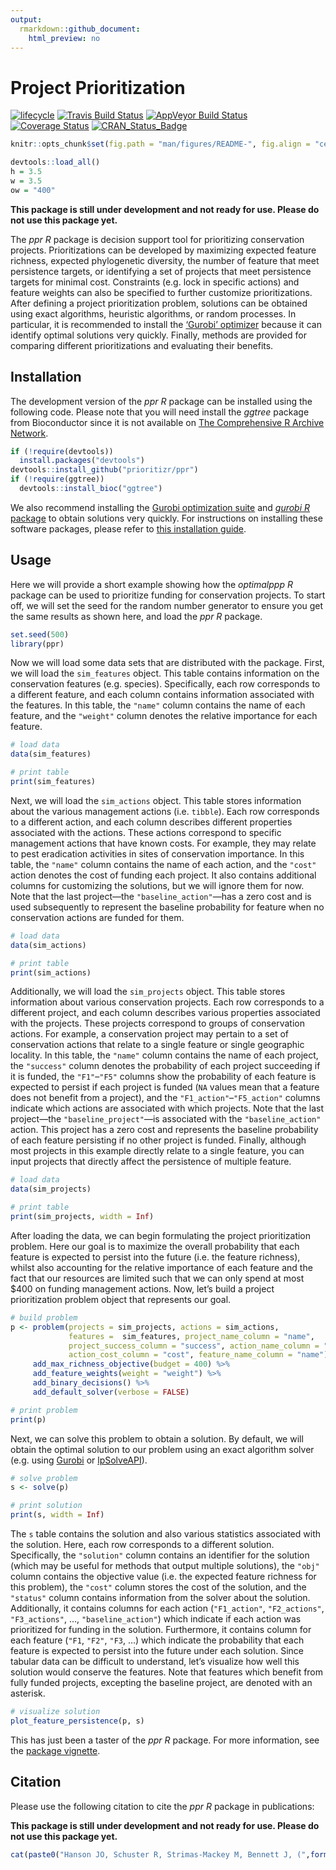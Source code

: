 ```yaml
---
output:
  rmarkdown::github_document:
    html_preview: no
---
```


<!--- README.md is generated from README.Rmd. Please edit that file -->

# Project Prioritization

[![lifecycle](https://img.shields.io/badge/Lifecycle-maturing-blue.svg)](https://www.tidyverse.org/lifecycle/#maturing)
[![Travis Build Status](https://img.shields.io/travis/prioritizr/ppr/master.svg?label=Linux%20%26%20Mac%20OSX)](https://travis-ci.org/prioritizr/ppr)
[![AppVeyor Build Status](https://img.shields.io/appveyor/ci/jeffreyhanson/ppr/master.svg?label=Windows)](https://ci.appveyor.com/project/jeffreyhanson/ppr)
[![Coverage Status](https://codecov.io/github/prioritizr/ppr/coverage.svg?branch=master)](https://codecov.io/github/prioritizr/ppr?branch=master)
[![CRAN_Status_Badge](http://www.r-pkg.org/badges/version/ppr)](https://CRAN.R-project.org/package=ppr)

```r
knitr::opts_chunk$set(fig.path = "man/figures/README-", fig.align = "center")
```

```r
devtools::load_all()
h = 3.5
w = 3.5
ow = "400"
```

**This package is still under development and not ready for use. Please do not use this package yet.**

The _ppr R_ package is decision support tool for prioritizing conservation projects. Prioritizations can be developed by maximizing expected feature richness, expected phylogenetic diversity, the number of feature that meet persistence targets, or identifying a set of projects that meet persistence targets for minimal cost. Constraints (e.g. lock in specific actions) and feature weights can also be specified to further customize prioritizations. After defining a project prioritization problem, solutions can be obtained using exact algorithms, heuristic algorithms, or random processes. In particular, it is recommended to install the ['Gurobi' optimizer](https://www.gurobi.com) because it can identify optimal solutions very quickly. Finally, methods are provided for comparing different prioritizations and evaluating their benefits.

## Installation

The development version of the _ppr R_ package can be installed using the following code. Please note that you will need install the _ggtree_ package from Bioconductor since it is not available on [The Comprehensive R Archive Network](https://cran.r-project.org/).

```r
if (!require(devtools))
  install.packages("devtools")
devtools::install_github("prioritizr/ppr")
if (!require(ggtree))
  devtools::install_bioc("ggtree")
```

We also recommend installing the [Gurobi optimization suite](http://www.gurobi.com/) and [_gurobi R_ package](https://www.gurobi.com/documentation/8.1/refman/r_api_overview.html) to obtain solutions very quickly. For instructions on installing these software packages, please refer to [this installation guide](https://cran.r-project.org/web/packages/prioritizr/vignettes/gurobi_installation.html).

## Usage

Here we will provide a short example showing how the _optimalppp R_ package can be used to prioritize funding for conservation projects. To start off, we will set the seed for the random number generator to ensure you get the same results as shown here, and load the _ppr R_ package.

```r
set.seed(500)
library(ppr)
```

Now we will load some data sets that are distributed with the package. First, we will load the `sim_features` object. This table contains information on the conservation features (e.g. species). Specifically, each row corresponds to a different feature, and each column contains information associated with the features. In this table, the `"name"` column contains the name of each feature, and the `"weight"` column denotes the relative importance for each feature.

```r
# load data
data(sim_features)

# print table
print(sim_features)
```

Next, we will load the `sim_actions` object. This table stores information about the various management actions (i.e. `tibble`). Each row corresponds to a different action, and each column describes different properties associated with the actions. These actions correspond to specific management actions that have known costs. For example, they may relate to pest eradication activities in sites of conservation importance. In this table, the `"name"` column contains the name of each action, and the `"cost"` action denotes the cost of funding each project. It also contains additional columns for customizing the solutions, but we will ignore them for now. Note that the last project---the `"baseline_action"`---has a zero cost and is used subsequently to represent the baseline probability for feature when no conservation actions are funded for them.

```r
# load data
data(sim_actions)

# print table
print(sim_actions)
```

Additionally, we will load the `sim_projects` object. This table stores information about various conservation projects. Each row corresponds to a different project, and each column describes various properties associated with the projects. These projects correspond to groups of conservation actions. For example, a conservation project may pertain to a set of conservation actions that relate to a single feature or single geographic locality. In this table, the `"name"` column contains the name of each project, the `"success"` column denotes the probability of each project succeeding if it is funded, the `"F1"`--`"F5"` columns show the probability of each feature is expected to persist if each project is funded (`NA` values mean that a feature does not benefit from a project), and the `"F1_action"`--`"F5_action"` columns indicate which actions are associated with which projects. Note that the last project---the `"baseline_project"`---is associated with the `"baseline_action"` action. This project has a zero cost and represents the baseline probability of each feature persisting if no other project is funded. Finally, although most projects in this example directly relate to a single feature, you can input projects that directly affect the persistence of multiple feature.

```r
# load data
data(sim_projects)

# print table
print(sim_projects, width = Inf)
```

After loading the data, we can begin formulating the project prioritization problem. Here our goal is to maximize the overall probability that each feature is expected to persist into the future (i.e. the feature richness), whilst also accounting for the relative importance of each feature and the fact that our resources are limited such that we can only spend at most $400 on funding management actions. Now, let's build a project prioritization problem object that represents our goal.

```r
# build problem
p <- problem(projects = sim_projects, actions = sim_actions,
             features =  sim_features, project_name_column = "name",
             project_success_column = "success", action_name_column = "name",
             action_cost_column = "cost", feature_name_column = "name") %>%
     add_max_richness_objective(budget = 400) %>%
     add_feature_weights(weight = "weight") %>%
     add_binary_decisions() %>%
     add_default_solver(verbose = FALSE)

# print problem
print(p)
```

Next, we can solve this problem to obtain a solution. By default, we will obtain the optimal solution to our problem using an exact algorithm solver (e.g. using [Gurobi](http://www.gurobi.com/) or [lpSolveAPI](https://cran.r-project.org/package=lpSolveAPI)).

```r
# solve problem
s <- solve(p)
```

```r
# print solution
print(s, width = Inf)
```

The `s` table contains the solution and also various statistics associated with the solution. Here, each row corresponds to a different solution. Specifically, the `"solution"` column contains an identifier for the solution (which may be useful for methods that output multiple solutions), the `"obj"` column contains the objective value (i.e. the expected feature richness for this problem), the `"cost"` column stores the cost of the solution, and the `"status"` column contains information from the solver about the solution. Additionally, it contains columns for each action (`"F1_action"`, `"F2_actions"`, `"F3_actions"`, ..., `"baseline_action"`) which indicate if each action was prioritized for funding in the solution. Furthermore, it contains column for each feature (`"F1`, `"F2"`, `"F3`, ...) which indicate the probability that each feature is expected to persist into the future under each solution. Since tabular data can be difficult to understand, let's visualize how well this solution would conserve the features. Note that features which benefit from fully funded projects, excepting the baseline project, are denoted with an asterisk.

```r
# visualize solution
plot_feature_persistence(p, s)
```

This has just been a taster of the _ppr R_ package. For more information, see the [package vignette](https://prioritizr.github.io/ppr/articles/ppr.html).

## Citation

Please use the following citation to cite the _ppr R_ package in publications:

**This package is still under development and not ready for use. Please do not use this package yet.**

```r
cat(paste0("Hanson JO, Schuster R, Strimas-Mackey M, Bennett J, (",format(Sys.time(), "%Y"),"). ppr: Project Prioritization. R package version ",packageDescription("ppr")$Version,". Available at https://github.com/prioritizr/ppr.\n"))
```
